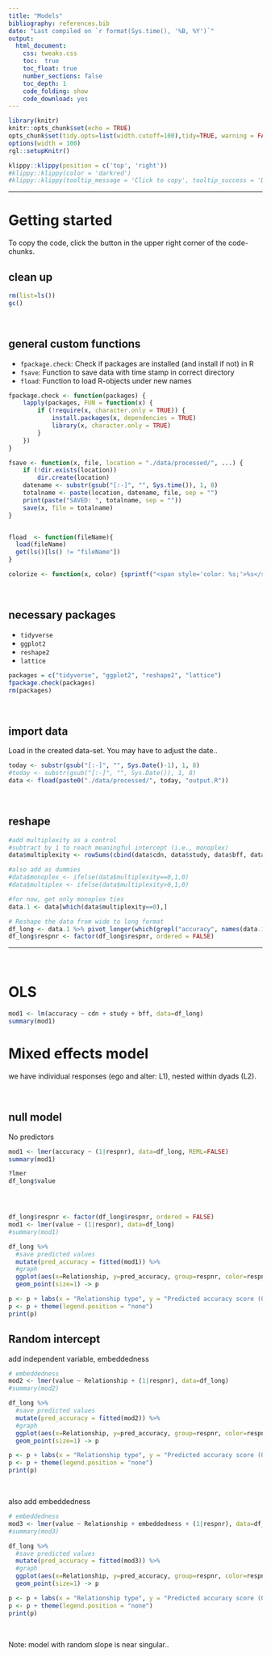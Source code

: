 ```yaml
---
title: "Models"
bibliography: references.bib
date: "Last compiled on `r format(Sys.time(), '%B, %Y')`"
output: 
  html_document:
    css: tweaks.css
    toc:  true
    toc_float: true
    number_sections: false
    toc_depth: 1
    code_folding: show
    code_download: yes
---
```


```r
library(knitr)
knitr::opts_chunk$set(echo = TRUE)
opts_chunk$set(tidy.opts=list(width.cutoff=100),tidy=TRUE, warning = FALSE, message = FALSE,comment = "#>", cache=TRUE, class.source=c("test"), class.output=c("test3"))
options(width = 100)
rgl::setupKnitr()
```


```r
klippy::klippy(position = c('top', 'right'))
#klippy::klippy(color = 'darkred')
#klippy::klippy(tooltip_message = 'Click to copy', tooltip_success = 'Done')
```


---  

# Getting started

To copy the code, click the button in the upper right corner of the code-chunks.

## clean up

```r
rm(list=ls())
gc()
```

<br>

## general custom functions

- `fpackage.check`: Check if packages are installed (and install if not) in R
- `fsave`: Function to save data with time stamp in correct directory
- `fload`: Function to load R-objects under new names

```r
fpackage.check <- function(packages) {
    lapply(packages, FUN = function(x) {
        if (!require(x, character.only = TRUE)) {
            install.packages(x, dependencies = TRUE)
            library(x, character.only = TRUE)
        }
    })
}

fsave <- function(x, file, location = "./data/processed/", ...) {
    if (!dir.exists(location))
        dir.create(location)
    datename <- substr(gsub("[:-]", "", Sys.time()), 1, 8)
    totalname <- paste(location, datename, file, sep = "")
    print(paste("SAVED: ", totalname, sep = ""))
    save(x, file = totalname)
}


fload  <- function(fileName){
  load(fileName)
  get(ls()[ls() != "fileName"])
}

colorize <- function(x, color) {sprintf("<span style='color: %s;'>%s</span>", color, x) }
```

<br>

## necessary packages

- `tidyverse`
- `ggplot2`
- `reshape2`
- `lattice`

```r
packages = c("tidyverse", "ggplot2", "reshape2", "lattice")
fpackage.check(packages)
rm(packages)
```

<br>

## import data

Load in the created data-set. You may have to adjust the date..

```r
today <- substr(gsub("[:-]", "", Sys.Date()-1), 1, 8)
#today <- substr(gsub("[:-]", "", Sys.Date()), 1, 8)
data <- fload(paste0("./data/processed/", today, "output.R"))
```

<br>

## reshape 

```r
#add multiplexity as a control 
#subtract by 1 to reach meaningful intercept (i.e., monoplex)
data$multiplexity <- rowSums(cbind(data$cdn, data$study, data$bff, data$csn)) - 1

#also add as dummies
#data$monoplex <- ifelse(data$multiplexity==0,1,0)
#data$multiplex <- ifelse(data$multiplexity>0,1,0)

#for now, get only monoplex ties
data.1 <- data[which(data$multiplexity==0),]

# Reshape the data from wide to long format
df_long <- data.1 %>% pivot_longer(which(grepl("accuracy", names(data.1))), names_to = "item", values_to = "accuracy")
df_long$respnr <- factor(df_long$respnr, ordered = FALSE)
```


----

<br>

# OLS

```r
mod1 <- lm(accuracy ~ cdn + study + bff, data=df_long)
summary(mod1)

```


# Mixed effects model

we have individual responses (ego and alter: L1), nested within dyads (L2).

<br>

## null model

No predictors

```r
mod1 <- lmer(accuracy ~ (1|respnr), data=df_long, REML=FALSE)
summary(mod1)

?lmer
df_long$value




df_long$respnr <- factor(df_long$respnr, ordered = FALSE)
mod1 <- lmer(value ~ (1|respnr), data=df_long)
#summary(mod1)

df_long %>%
  #save predicted values
  mutate(pred_accuracy = fitted(mod1)) %>%
  #graph
  ggplot(aes(x=Relationship, y=pred_accuracy, group=respnr, color=respnr)) + theme_classic() +
  geom_point(size=1) -> p

p <- p + labs(x = "Relationship type", y = "Predicted accuracy score (0-1)", title = "Predicted values of null-model (mod1).", subtitle = "Predicted values per (monoplex) relationship type.")
p <- p + theme(legend.position = "none")
print(p)
```


## Random intercept

add independent variable, embeddedness

```r
# embeddedness
mod2 <- lmer(value ~ Relationship + (1|respnr), data=df_long)
#summary(mod2)

df_long %>%
  #save predicted values
  mutate(pred_accuracy = fitted(mod2)) %>%
  #graph
  ggplot(aes(x=Relationship, y=pred_accuracy, group=respnr, color=respnr)) + theme_classic() +
  geom_point(size=1) -> p

p <- p + labs(x = "Relationship type", y = "Predicted accuracy score (0-1)", title = "Predicted values of random intercept model (mod2).", subtitle= "Ego-level random intercept. Predicted values per (monoplex) relationship type.")
p <- p + theme(legend.position = "none")
print(p)
```

<br>

also add embeddedness

```r
# embeddedness
mod3 <- lmer(value ~ Relationship + embeddedness + (1|respnr), data=df_long)
#summary(mod3)

df_long %>%
  #save predicted values
  mutate(pred_accuracy = fitted(mod3)) %>%
  #graph
  ggplot(aes(x=Relationship, y=pred_accuracy, group=respnr, color=respnr)) + theme_classic() +
  geom_point(size=1) -> p

p <- p + labs(x = "Relationship type", y = "Predicted accuracy score (0-1)", title = "Predicted values of random intercept model (mod3).", subtitle= "Ego-level random intercept. Predicted values per (monoplex) relationship type.")
p <- p + theme(legend.position = "none")
print(p)
```

<br>

Note: model with random slope is near singular..




